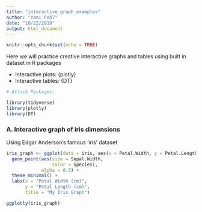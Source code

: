 ```yaml
---
title: "interactive_graph_examples"
author: "Yani Pohl"
date: "10/22/2019"
output: html_document
---
```


```r
knitr::opts_chunk$set(echo = TRUE)
```

Here we will practice creative interactive graphs and tables using built in dataset in R packages 

- Interactive plots: {plotly}
- Interactive tables: {DT}

```r

# Attach Packages:

library(tidyverse)
library(plotly)
library(DT)

```

### A. Interactive graph of iris dimensions

Using Edgar Anderson's famous 'iris' dataset

```r

iris_graph <- ggplot(data = iris, aes(x = Petal.Width, y = Petal.Length)) +
  geom_point(aes(size = Sepal.Width,
                 color = Species),
             alpha = 0.5) +
  theme_minimal() +
  labs(x = "Petal Width (cm)",
       y = "Petal Length (cm)",
       title = "My Iris Graph")

ggplotly(iris_graph)
```


